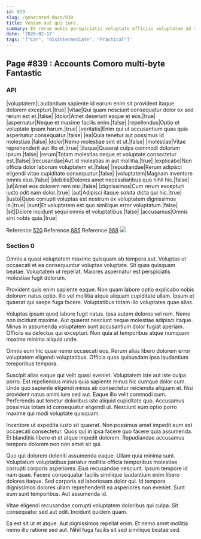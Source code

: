 ```yaml
---
id: 839
slug: /generated-docs/839
title: Veniam aut qui iure.
summary: Et rerum nobis perspiciatis voluptate officiis voluptatem ad voluptatem.
date: '2020-02-17'
tags: '["Car", "disintermediate", "Practical"]'
---
```

<Partial />

## Page #839 : Accounts Comoro multi-byte Fantastic
### API

|voluptatem|Laudantium sapiente id earum enim sit provident itaque dolorem excepturi.|true|
|vitae|Qui quam nesciunt consequatur dolor ex sed rerum est et.|false|
|dolor|Amet deserunt eaque et eos.|true|
|aspernatur|Neque et maxime facilis enim.|false|
|repellendus|Optio et voluptate ipsam harum.|true|
|veritatis|Enim qui ut accusantium quas quia aspernatur consequatur.|false|
|ea|Quia tenetur aut possimus id molestiae.|false|
|dolor|Nemo molestiae sint et ut.|false|
|molestiae|Vitae reprehenderit aut illo et.|true|
|itaque|Quaerat culpa commodi dolorum ipsum.|false|
|rerum|Totam molestias neque et voluptate consectetur est.|false|
|recusandae|Aut id molestias in aut mollitia.|true|
|explicabo|Non officia dolor laborum voluptatem et.|false|
|repudiandae|Rerum adipisci eligendi vitae cupiditate consequatur.|false|
|voluptatem|Magnam inventore omnis eius.|false|
|debitis|Dolores amet necessitatibus quo nihil hic.|false|
|ut|Amet eos dolorem rem nisi.|false|
|dignissimos|Cum rerum excepturi iusto odit nam dolor.|true|
|aut|Adipisci itaque soluta dicta qui hic.|true|
|iusto|Quos corrupti voluptas est nostrum ex voluptatem dignissimos in.|true|
|sunt|Et voluptatem est quo similique error voluptatum.|false|
|sit|Dolore incidunt sequi omnis et voluptatibus.|false|
|accusamus|Omnis sint nobis quia.|true|

Reference [520](/generated-docs/520)
Reference [885](/generated-docs/885)
Reference [988](/generated-docs/988)
![](/assets/cats-5.jpg)

### Section 0
Omnis a quasi voluptatem maxime quisquam ab tempora aut. Voluptas ut occaecati et ea consequuntur voluptas voluptate. Sit quas quisquam beatae. Voluptatem ut repellat. Maiores aspernatur est perspiciatis molestiae fugit dolorum.
 Provident quis enim sapiente eaque. Non quam labore optio explicabo nobis dolorem natus optio. Illo vel mollitia atque aliquam cupiditate ullam. Ipsum et quaerat qui saepe fuga facere. Voluptatibus totam illo voluptates quae alias.
 Voluptas ipsum quod labore fugit natus. Ipsa autem dolores vel rem. Nemo non incidunt maxime.
Aut quaerat nesciunt neque molestiae adipisci itaque. Minus in assumenda voluptatem sunt accusantium dolor fugiat aperiam. Officiis ea delectus qui excepturi. Non quia at temporibus atque numquam maxime minima aliquid unde.
 Omnis eum hic quae nemo occaecati eos. Rerum alias libero dolorem error voluptatem eligendi voluptatibus. Officia quos quibusdam ipsa laudantium temporibus tempora.
 Suscipit alias eaque qui velit quasi eveniet. Voluptatem iste aut iste culpa porro. Est repellendus minus quia sapiente minus hic cumque dolor cum. Unde quo sapiente eligendi minus ab consectetur reiciendis aliquam et.
Nisi provident natus animi iure sed aut. Eaque illo velit commodi cum. Perferendis aut tenetur doloribus iste aliquid cupiditate quo. Accusamus possimus totam id consequatur eligendi ut. Nesciunt eum optio porro maxime qui modi voluptate quisquam.
 Inventore ut expedita iusto sit quaerat. Non possimus amet impedit eum est occaecati consectetur. Quos qui in ipsa facere quo facere quia assumenda. Et blanditiis libero et et atque impedit dolorem. Repudiandae accusamus tempora dolorem non non amet sit qui.
 Quo qui dolorem deleniti assumenda eaque. Ullam quia minima sunt. Voluptatum voluptatibus pariatur mollitia officia temporibus molestiae corrupti corporis asperiores. Eius recusandae nesciunt. Ipsum tempore id nam quae. Facere consequatur facilis similique laudantium enim libero dolores itaque.
Sed corporis ad laboriosam dolor qui. Id tempora dignissimos dolores ullam reprehenderit ea asperiores non eveniet. Sunt eum sunt temporibus. Aut assumenda id.
 Vitae eligendi recusandae corrupti voluptatem doloribus qui culpa. Sit consequatur sed aut odit. Incidunt quidem quam.
 Ea est sit ut et atque. Aut dignissimos repellat enim. Et nemo amet mollitia nemo illo ratione sed aut. Nihil fuga facilis sit sed similique beatae sed.
